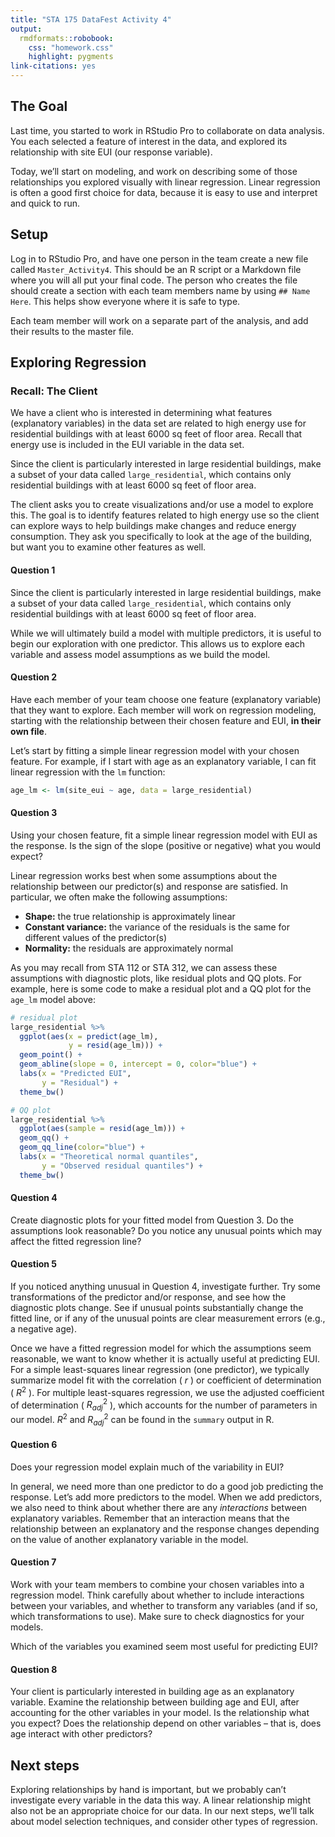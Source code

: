 ```yaml
---
title: "STA 175 DataFest Activity 4"
output: 
  rmdformats::robobook:
    css: "homework.css"
    highlight: pygments
link-citations: yes
---
```


## The Goal

Last time, you started to work in RStudio Pro to collaborate on data analysis. You each selected a feature of interest in the data, and explored its relationship with site EUI (our response variable).

Today, we'll start on modeling, and work on describing some of those relationships you explored visually with linear regression. Linear regression is often a good first choice for data, because it is easy to use and interpret and quick to run.

## Setup

Log in to RStudio Pro, and have one person in the team create a new file called `Master_Activity4`. This should be an R script or a Markdown file where you will all put your final code. The person who creates the file should create a section with each team members name by using `## Name Here`. This helps show everyone where it is safe to type.

Each team member will work on a separate part of the analysis, and add their results to the master file.

## Exploring Regression

### Recall: The Client

We have a client who is interested in determining what features (explanatory variables) in the data set are related to high energy use for residential buildings with at least 6000 sq feet of floor area. Recall that energy use is included in the EUI variable in the data set.

Since the client is particularly interested in large residential buildings, make a subset of your data called `large_residential`, which contains only residential buildings with at least 6000 sq feet of floor area.

The client asks you to create visualizations and/or use a model to explore this. The goal is to identify features related to high energy use so the client can explore ways to help buildings make changes and reduce energy consumption. They ask you specifically to look at the age of the building, but want you to examine other features as well.

:::{.question}
#### Question 1

Since the client is particularly interested in large residential buildings, make a subset of your data called `large_residential`, which contains only residential buildings with at least 6000 sq feet of floor area.
:::

While we will ultimately build a model with multiple predictors, it is useful to begin our exploration with one predictor. This allows us to explore each variable and assess model assumptions as we build the model.

:::{.question}
#### Question 2

Have each member of your team choose one feature (explanatory variable) that they want to explore. Each member will work on regression modeling, starting with the relationship between their chosen feature and EUI, **in their own file**.
:::

Let's start by fitting a simple linear regression model with your chosen feature. For example, if I start with age as an explanatory variable, I can fit linear regression with the `lm` function:

```r
age_lm <- lm(site_eui ~ age, data = large_residential)
```

:::{.question}
#### Question 3

Using your chosen feature, fit a simple linear regression model with EUI as the response. Is the sign of the slope (positive or negative) what you would expect?
:::

Linear regression works best when some assumptions about the relationship between our predictor(s) and response are satisfied. In particular, we often make the following assumptions:

* **Shape:** the true relationship is approximately linear
* **Constant variance:** the variance of the residuals is the same for different values of the predictor(s)
* **Normality:** the residuals are approximately normal

As you may recall from STA 112 or STA 312, we can assess these assumptions with diagnostic plots, like residual plots and QQ plots. For example, here is some code to make a residual plot and a QQ plot for the `age_lm` model above:

```r
# residual plot
large_residential %>%
  ggplot(aes(x = predict(age_lm),
             y = resid(age_lm))) +
  geom_point() +
  geom_abline(slope = 0, intercept = 0, color="blue") +
  labs(x = "Predicted EUI",
       y = "Residual") +
  theme_bw()

# QQ plot
large_residential %>%
  ggplot(aes(sample = resid(age_lm))) +
  geom_qq() +
  geom_qq_line(color="blue") +
  labs(x = "Theoretical normal quantiles",
       y = "Observed residual quantiles") +
  theme_bw()
```

:::{.question}
#### Question 4

Create diagnostic plots for your fitted model from Question 3. Do the assumptions look reasonable? Do you notice any unusual points which may affect the fitted regression line?
:::

:::{.question}
#### Question 5

If you noticed anything unusual in Question 4, investigate further. Try some transformations of the predictor and/or response, and see how the diagnostic plots change. See if unusual points substantially change the fitted line, or if any of the unusual points are clear measurement errors (e.g., a negative age).
:::

Once we have a fitted regression model for which the assumptions seem reasonable, we want to know whether it is actually useful at predicting EUI. For a simple least-squares linear regression (one predictor), we typically summarize model fit with the correlation ( $r$ ) or coefficient of determination ( $R^2$ ). For multiple least-squares regression, we use the adjusted coefficient of determination ( $R^2_{adj}$ ), which accounts for the number of parameters in our model. $R^2$ and $R^2_{adj}$ can be found in the `summary` output in R.

:::{.question}
#### Question 6

Does your regression model explain much of the variability in EUI?
:::

In general, we need more than one predictor to do a good job predicting the response. Let's add more predictors to the model. When we add predictors, we also need to think about whether there are any *interactions* between explanatory variables. Remember that an interaction means that the relationship between an explanatory and the response changes depending on the value of another explanatory variable in the model.

:::{.question}
#### Question 7

Work with your team members to combine your chosen variables into a regression model. Think carefully about whether to include interactions between your variables, and whether to transform any variables (and if so, which transformations to use). Make sure to check diagnostics for your models.

Which of the variables you examined seem most useful for predicting EUI?
:::

:::{.question}
#### Question 8

Your client is particularly interested in building age as an explanatory variable. Examine the relationship between building age and EUI, after accounting for the other variables in your model. Is the relationship what you expect? Does the relationship depend on other variables -- that is, does age interact with other predictors?
:::

## Next steps

Exploring relationships by hand is important, but we probably can't investigate every variable in the data this way. A linear relationship might also not be an appropriate choice for our data. In our next steps, we'll talk about model selection techniques, and consider other types of regression.